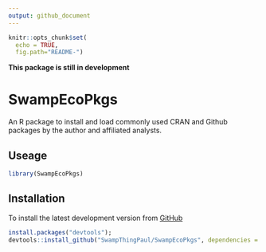 ```yaml
---
output: github_document
---
```


<!-- README.md is generated from README.Rmd. Please edit that file -->

```r
knitr::opts_chunk$set(
  echo = TRUE,
  fig.path="README-")
```

**This package is still in development**

# SwampEcoPkgs

An R package to install and load commonly used CRAN and Github packages by the author and affiliated analysts. 

## Useage
```r

library(SwampEcoPkgs)

```

## Installation

To install the latest development version from [GitHub](https://github.com/SwampThingPaul/SwampEcoPkgs)

```r
install.packages("devtools");
devtools::install_github("SwampThingPaul/SwampEcoPkgs", dependencies = TRUE)
```
